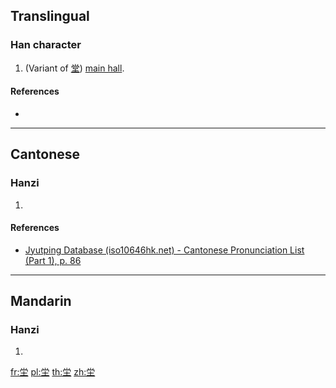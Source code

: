 {{character info/new}}
==Translingual==

===Han character===
{{Han char|rn=32|rad=土|as=05|sn=8|four=|canj=FBG|ids=⿱龸土}}

# (Variant of [[堂]]) [[main hall]].


====References====
* {{Han ref|kx=0226.130|dkj=04968|dj=0461.270|hdz=10431.020|uh=5763|ud=22371}}

----

==Cantonese==

===Hanzi===
{{yue-hanzi|jyut=[[tong4]]|y=tong4}}

# {{defn|lang=yue|sort=土05}}

====References====
* [http://www.iso10646hk.net/jp/document/download.jsp Jyutping Database (iso10646hk.net) - Cantonese Pronunciation List (Part 1), p. 86]

----

==Mandarin==

===Hanzi===
{{cmn-hanzi|pin=[[tāng]] ([[tang1]]), [[nì]] ([[ni4]])|wg=t'ang<sup>1</sup>, ni<sup>4</sup>}}

# {{defn|lang=cmn|sort=土05}}

[[fr:坣]]
[[pl:坣]]
[[th:坣]]
[[zh:坣]]